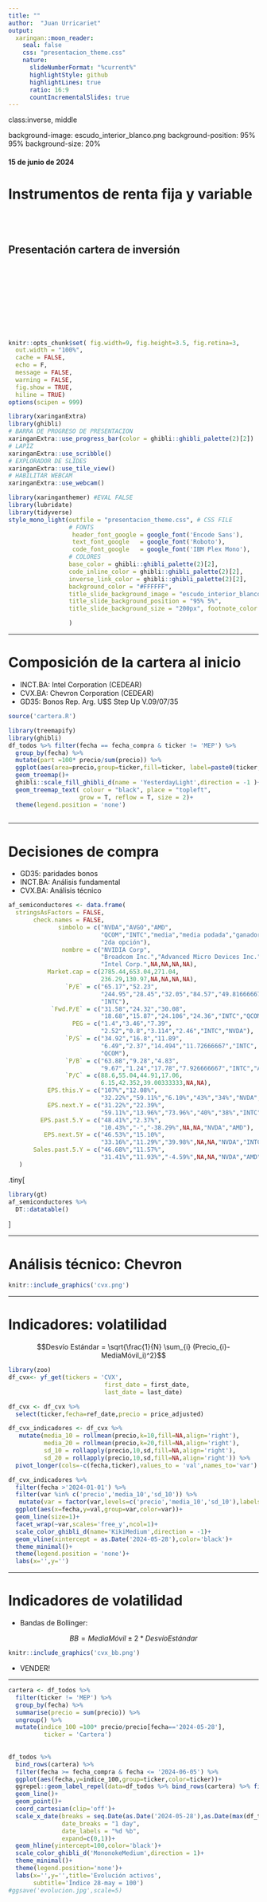 ```yaml
---
title: ""
author:  "Juan Urricariet"
output:
  xaringan::moon_reader:
    seal: false
    css: "presentacion_theme.css"
    nature:
      slideNumberFormat: "%current%"
      highlightStyle: github
      highlightLines: true
      ratio: 16:9
      countIncrementalSlides: true
---
```


class:inverse, middle

background-image: escudo_interior_blanco.png
background-position: 95% 95%
background-size: 20%

<style>
div.remark-slide-content {
  padding: 1em; /*default is 1em 4em*/
}
.dataTables_wrapper {
  font-size: .5em;
}
</style>

####  15 de junio de 2024

# Instrumentos de renta fija y variable

<br>
<br>

## Presentación cartera de inversión

<br>
<br>
<br>
<br>
<br>
<br>
<br>
<br>



```r
knitr::opts_chunk$set( fig.width=9, fig.height=3.5, fig.retina=3,
  out.width = "100%",
  cache = FALSE,
  echo = F,
  message = FALSE, 
  warning = FALSE,
  fig.show = TRUE,
  hiline = TRUE)
options(scipen = 999)
```


```r
library(xaringanExtra)
library(ghibli)
# BARRA DE PROGRESO DE PRESENTACION
xaringanExtra::use_progress_bar(color = ghibli::ghibli_palette(2)[2])
# LAPIZ 
xaringanExtra::use_scribble()
# EXPLORADOR DE SLIDES
xaringanExtra::use_tile_view()
# HABILITAR WEBCAM
xaringanExtra::use_webcam()
```


```r
library(xaringanthemer) #EVAL FALSE
library(lubridate)
library(tidyverse)
style_mono_light(outfile = "presentacion_theme.css", # CSS FILE
                 # FONTS
                  header_font_google = google_font('Encode Sans'),
                  text_font_google   = google_font('Roboto'),
                  code_font_google   = google_font('IBM Plex Mono'),
                 # COLORES
                 base_color = ghibli::ghibli_palette(2)[2],
                 code_inline_color = ghibli::ghibli_palette(2)[2],
                 inverse_link_color = ghibli::ghibli_palette(2)[2],
                 background_color = "#FFFFFF",
                 title_slide_background_image = "escudo_interior_blanco.png",
                 title_slide_background_position = "95% 5%",
                 title_slide_background_size = "200px", footnote_color = ghibli::ghibli_palette(2)[3], link_color = ghibli::ghibli_palette(2)[2],text_slide_number_font_size = "16px"

                 )
```


---

# Composición de la cartera al inicio

-   INCT.BA: Intel Corporation (CEDEAR)
-   CVX.BA: Chevron Corporation (CEDEAR)
-   GD35: Bonos Rep. Arg. U$S Step Up V.09/07/35

```r
source('cartera.R')
```


```r
library(treemapify)
library(ghibli)
df_todos %>% filter(fecha == fecha_compra & ticker != 'MEP') %>% 
  group_by(fecha) %>% 
  mutate(part =100* precio/sum(precio)) %>% 
  ggplot(aes(area=precio,group=ticker,fill=ticker, label=paste0(ticker,"\n",round(part,1),'%')))+
  geom_treemap()+
  ghibli::scale_fill_ghibli_d(name = 'YesterdayLight',direction = -1 )+
  geom_treemap_text( colour = "black", place = "topleft",
                    grow = T, reflow = T, size = 2)+
  theme(legend.position = 'none')
  
```


---

# Decisiones de compra

-   GD35: paridades bonos
-   INCT.BA: Análisis fundamental
-   CVX.BA: Análisis técnico

```r
af_semiconductores <- data.frame(
  stringsAsFactors = FALSE,
       check.names = FALSE,
              simbolo = c("NVDA","AVGO","AMD",
                          "QCOM","INTC","media","media podada","ganador",
                          "2da opción"),
               nombre = c("NVIDIA Corp",
                          "Broadcom Inc.","Advanced Micro Devices Inc.","Qualcomm, Inc.",
                          "Intel Corp.",NA,NA,NA,NA),
           Market.cap = c(2785.44,653.04,271.04,
                          236.29,130.97,NA,NA,NA,NA),
                `P/E` = c("65.17","52.23",
                          "244.95","28.45","32.05","84.57","49.81666667","QCOM",
                          "INTC"),
            `Fwd.P/E` = c("31.58","24.32","30.08",
                          "18.68","15.87","24.106","24.36","INTC","QCOM"),
                  PEG = c("1.4","3.46","7.39",
                          "2.52","0.8","3.114","2.46","INTC","NVDA"),
                `P/S` = c("34.92","16.8","11.89",
                          "6.49","2.37","14.494","11.72666667","INTC",
                          "QCOM"),
                `P/B` = c("63.88","9.28","4.83",
                          "9.67","1.24","17.78","7.926666667","INTC","AMD"),
                `P/C` = c(88.6,55.04,44.91,17.06,
                          6.15,42.352,39.00333333,NA,NA),
           EPS.this.Y = c("107%","12.08%",
                          "32.22%","59.11%","6.10%","43%","34%","NVDA","QCOM"),
           EPS.next.Y = c("31.22%","22.39%",
                          "59.11%","13.96%","73.96%","40%","38%","INTC","AMD"),
         EPS.past.5.Y = c("48.41%","2.37%",
                          "10.43%","-","-38.29%",NA,NA,"NVDA","AMD"),
          EPS.next.5Y = c("46.53%","15.10%",
                          "33.16%","11.29%","39.98%",NA,NA,"NVDA","INTC"),
       Sales.past.5.Y = c("46.68%","11.57%",
                          "31.41%","11.93%","-4.59%",NA,NA,"NVDA","AMD")
   )

```

.tiny[
```r
library(gt)
af_semiconductores %>% 
  DT::datatable()
```
]

---

# Análisis técnico: Chevron


```r
knitr::include_graphics('cvx.png')
```


---

# Indicadores: volatilidad


$$Desvío Estándar = \sqrt{\frac{1}{N} \sum_{i} (Precio_{i}-MediaMóvil_i)^2}$$


```r
library(zoo)
df_cvx<- yf_get(tickers = 'CVX',
                           first_date = first_date,
                           last_date = last_date)

df_cvx <- df_cvx %>%
  select(ticker,fecha=ref_date,precio = price_adjusted) 

df_cvx_indicadores <- df_cvx %>% 
   mutate(media_10 = rollmean(precio,k=10,fill=NA,align='right'),
          media_20 = rollmean(precio,k=20,fill=NA,align='right'),
          sd_10 = rollapply(precio,10,sd,fill=NA,align='right'),
          sd_20 = rollapply(precio,10,sd,fill=NA,align='right')) %>% 
  pivot_longer(cols=-c(fecha,ticker),values_to = 'val',names_to='var')
```

```r
df_cvx_indicadores %>% 
  filter(fecha >'2024-01-01') %>% 
  filter(var %in% c('precio','media_10','sd_10')) %>% 
   mutate(var = factor(var,levels=c('precio','media_10','sd_10'),labels=c('Precio','Media móvil','Desvío Estándar'))) %>% 
  ggplot(aes(x=fecha,y=val,group=var,color=var))+
  geom_line(size=1)+
  facet_wrap(~var,scales='free_y',ncol=1)+
  scale_color_ghibli_d(name='KikiMedium',direction = -1)+
  geom_vline(xintercept = as.Date('2024-05-28'),color='black')+
  theme_minimal()+
  theme(legend.position = 'none')+
  labs(x='',y='')
```

---

# Indicadores de volatilidad

-   Bandas de Bollinger: 

$$BB = MediaMóvil \pm 2 * Desvío Estándar $$

```r
knitr::include_graphics('cvx_bb.png')
```


-   VENDER!


---


```r

cartera <- df_todos %>% 
  filter(ticker != 'MEP') %>% 
  group_by(fecha) %>% 
  summarise(precio = sum(precio)) %>% 
  ungroup() %>% 
  mutate(indice_100 =100* precio/precio[fecha=='2024-05-28'],
          ticker = 'Cartera') 
  
  
df_todos %>%
  bind_rows(cartera) %>% 
  filter(fecha >= fecha_compra & fecha <= '2024-06-05') %>%
  ggplot(aes(fecha,y=indice_100,group=ticker,color=ticker))+
  ggrepel::geom_label_repel(data=df_todos %>% bind_rows(cartera) %>% filter(fecha == '2024-06-05'),aes(label = ticker))+
  geom_line()+
  geom_point()+
  coord_cartesian(clip='off')+
  scale_x_date(breaks = seq.Date(as.Date('2024-05-28'),as.Date(max(df_todos$fecha))+days(3),by="1 day"),
               date_breaks = "1 day",
               date_labels = "%d %b",
               expand=c(0,1))+
  geom_hline(yintercept=100,color='black')+
  scale_color_ghibli_d('MononokeMedium',direction = 1)+
  theme_minimal()+
  theme(legend.position='none')+
  labs(x='',y='',title='Evolución activos',
       subtitle='Índice 28-may = 100')
#ggsave('evolucion.jpg',scale=5)

```


